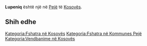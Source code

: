 {{Fshat në 
 | Emri                = Lupeniq
 | EmriAlt                = 
 | NAME_SHORT_FORM=      
 | NAME_GENERIC=      
 | NAME_SORT_NAME_RO=      LUPENIQ
 | FULL_NAME_RO = Lupeniq
 | FULL_NAME_ND_RO=Lupeniq
 | SORT_NAME_RG=LUPENIQ
 | FULL_NAME_RG=Lupeniq
 | FULL_NAME_ND_RG=Lupeniq
 | SRP_NAME_SHORT_FORM=      
 | SRP_NAME_GENERIC=      
 | SRP_NAME_SORT_NAME_RO=      
 | SRP_FULL_NAME_RO = 
 | SRP_FULL_NAME_ND_RO=
 | SRP_SORT_NAME_RG=
 | SRP_FULL_NAME_RG=
 | SRP_FULL_NAME_ND_RG=
 | Emri (Rasa dhanore) = 
 | Figura              = 
 | Shteti              = Kosovo
 | Komuna              = Pejë
 | Kodi postar         = 
 | Sipërfaqja          = 

 | Popullsia           = 

 | Regj. i popullsisë  = 
 | Dend. e popullsisë  = 
 | Faqja zyrtare       = 
 <!--- Koordinatat ----> 
 | Gjerësia            = 42.597778
 | Gjatësia            = 20.291389
 | Lartësia            = 
}}
'''Lupeniq''' është një [[]] në [[Pejë]] të [[Kosovës]].

<!-- == Gjeografia == -->
<!-- == Historia == -->
<!-- == Demografia == -->
== Shih edhe ==
{{Komuna Pejë}}
{{Kosovo-Administrata-Cung}}

[[Kategoria:Fshatra në Kosovës]]
[[Kategoria:Fshatra në Kommunes Pejë]]
[[Kategoria:Vendbanime në Kosovës]]